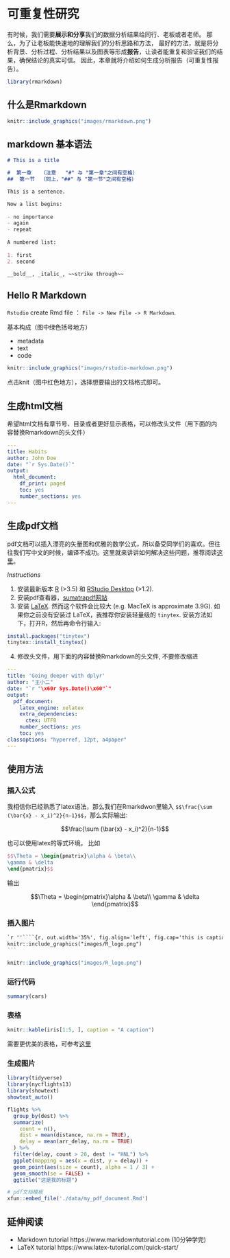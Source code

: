 # 可重复性研究 {#rmarkdown}

有时候，我们需要**展示和分享**我们的数据分析结果给同行、老板或者老师。 那么，为了让老板能快速地的理解我们的分析思路和方法，
最好的方法，就是将分析背景、分析过程、分析结果以及图表等形成**报告**，让读者能重复和验证我们的结果，确保结论的真实可信。
因此，本章就将介绍如何生成分析报告（可重复性报告）。


```r
library(rmarkdown)
```

## 什么是Rmarkdown
```r
knitr::include_graphics("images/rmarkdown.png")
```

## markdown 基本语法
```markdown
# This is a title

#  第一章   （注意   "#" 与 "第一章"之间有空格）
##  第一节  （同上，"##" 与 "第一节"之间有空格）

This is a sentence.

Now a list begins:
  
- no importance
- again
- repeat
  
A numbered list:
  
1. first
2. second

__bold__, _italic_, ~~strike through~~
```






## Hello R Markdown

`Rstudio` create Rmd file ： `File -> New File -> R Markdown`.


基本构成（图中绿色括号地方）

- metadata
- text
- code

```r
knitr::include_graphics("images/rstudio-markdown.png")
``` 
   
点击knit（图中红色地方），选择想要输出的文档格式即可。


## 生成html文档

希望html文档有章节号、目录或者更好显示表格，可以修改头文件（用下面的内容替换Rmarkdown的头文件）

```yaml
---
title: Habits
author: John Doe
date: "`r Sys.Date()`"
output: 
  html_document:
    df_print: paged
    toc: yes
    number_sections: yes
---
```


## 生成pdf文档

pdf文档可以插入漂亮的矢量图和优雅的数学公式，所以备受同学们的喜欢。但往往我们写中文的时候，编译不成功。这里就来讲讲如何解决这些问题，推荐阅读[这里](https://bookdown.org/yihui/rmarkdown/)。

*Instructions*

1. 安装最新版本 [R](https://cran.r-project.org/mirrors.html) (>3.5) 和 [RStudio Desktop](https://rstudio.com/products/rstudio/) (>1.2).
2. 安装pdf查看器，[sumatrapdf网站](https://www.sumatrapdfreader.org/download-free-pdf-viewer.html)
3. 安装 [LaTeX](https://www.latex-project.org/get/). 然而这个软件会比较大
   (e.g. MacTeX is approximate 3.9G). 如果你之前没有安装过
   LaTeX，我推荐你安装轻量级的 `tinytex`. 安装方法如下，打开R，然后再命令行输入:

```r
install.packages("tinytex")
tinytex::install_tinytex()
```

4. 修改头文件，用下面的内容替换Rmarkdown的头文件, 不要修改缩进

```yaml
---
title: 'Going deeper with dplyr'
author: "王小二"
date: "`r "\x60r Sys.Date()\x60"`"
output:
  pdf_document: 
    latex_engine: xelatex
    extra_dependencies:
      ctex: UTF8
    number_sections: yes
    toc: yes
classoptions: "hyperref, 12pt, a4paper"
---
```



## 使用方法

### 插入公式

我相信你已经熟悉了latex语法，那么我们在Rmarkdwon里输入
`$$\frac{\sum (\bar{x} - x_i)^2}{n-1}$$`，那么实际输出:

$$\frac{\sum (\bar{x} - x_i)^2}{n-1}$$

也可以使用latex的等式环境， 比如


```latex
$$\Theta = \begin{pmatrix}\alpha & \beta\\
\gamma & \delta
\end{pmatrix}$$
```
输出

$$\Theta = \begin{pmatrix}\alpha & \beta\\
\gamma & \delta
\end{pmatrix}$$



### 插入图片


````markdown
`r ''````{r, out.width='35%', fig.align='left', fig.cap='this is caption'}
knitr::include_graphics("images/R_logo.png")
```
````


```r
knitr::include_graphics("images/R_logo.png")
```



### 运行代码

```r
summary(cars)
```


### 表格

```r
knitr::kable(iris[1:5, ], caption = "A caption")
```

需要更优美的表格，可参考[这里](https://haozhu233.github.io/kableExtra/)


### 生成图片

```r
library(tidyverse)
library(nycflights13)
library(showtext)
showtext_auto()

flights %>%
  group_by(dest) %>%
  summarize(
    count = n(),
    dist = mean(distance, na.rm = TRUE),
    delay = mean(arr_delay, na.rm = TRUE)
  ) %>%
  filter(delay, count > 20, dest != "HNL") %>%
  ggplot(mapping = aes(x = dist, y = delay)) +
  geom_point(aes(size = count), alpha = 1 / 3) +
  geom_smooth(se = FALSE) +
  ggtitle("这是我的标题")
```






```r
# pdf文档模板
xfun::embed_file('./data/my_pdf_document.Rmd')
```


## 延伸阅读

* Markdown tutorial https://www.markdowntutorial.com (10分钟学完)
* LaTeX tutorial https://www.latex-tutorial.com/quick-start/




